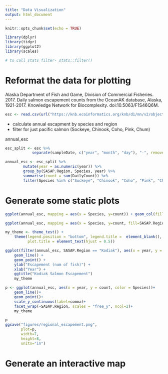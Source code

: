 ```yaml
---
title: "Data Visualization"
output: html_document
---
```


```r
knitr::opts_chunk$set(echo = TRUE)
```

```r
library(dplyr)
library(tidyr)
library(ggplot2)
library(scales)

# to call stats filter- stats::filter()
```

# Reformat the data for plotting

Alaska Department of Fish and Game, Division of Commercial Fisheries. 2017. Daily salmon escapement counts from the OceanAK database, Alaska, 1921-2017. Knowledge Network for Biocomplexity. doi:10.5063/F1S46Q6M.


```r
esc <- read.csv(url("https://knb.ecoinformatics.org/knb/d1/mn/v2/object/urn%3Auuid%3Af119a05b-bbe7-4aea-93c6-85434dcb1c5e", method = "libcurl"), stringsAsFactors = F)
```

* calculate annual escapment by species and region
* filter for just pacific salmon (Sockeye, Chinook, Coho, Pink, Chum)

annual_esc

```r
esc_split <- esc %>% 
            separate(sampleDate, c("year", "month", "day"), "-", remove=F)

annual_esc <- esc_split %>%
        mutate(year = as.numeric(year)) %>% 
        group_by(SASAP.Region, Species, year) %>%   
        summarise(count = sum(DailyCount)) %>% 
        filter(Species %in% c("Sockeye", "Chinook", "Coho", "Pink", "Chum"))

```



# Generate some static plots

```r
ggplot(annual_esc, mapping = aes(x = Species, y=count)) + geom_col(fill="blue")

ggplot(annual_esc, mapping = aes(x = Species, y=count, fill=SASAP.Region)) + geom_col()

```

```r
my_theme <- theme_test() + 
    theme(legend.position = "bottom", legend.title =  element_blank(),
          plot.title = element_text(hjust = 0.5))
```


```r
ggplot(filter(annual_esc, SASAP.Region == "Kodiak"), aes(x = year, y = count, color = Species)) + 
    geom_line() + 
    geom_point() + 
    ylab("Escapement (num of fish)") + 
    xlab("Year") + 
    ggtitle("Kodiak Salmon Escapement")
    my_theme


```

```r
p <- ggplot(annual_esc, aes(x = year, y = count, color = Species))+
    geom_line()+
    geom_point()+
    scale_y_continuous(label=comma)+
    facet_wrap(~SASAP.Region, scales = "free_y", ncol=2)+
    my_theme

p
ggsave("figures/regional_escapement.png",
       plot=p,
       width=7,
       height=8,
       units="in")

```



# Generate an interactive map